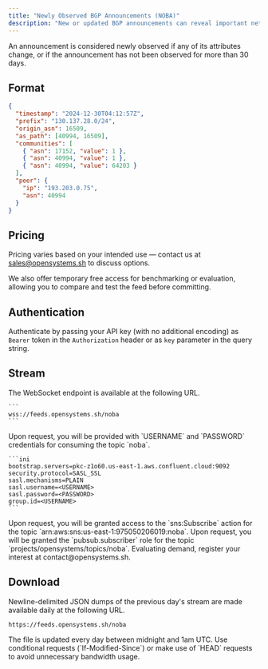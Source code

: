 ```yaml
---
title: "Newly Observed BGP Announcements (NOBA)"
description: "New or updated BGP announcements can reveal important network shifts and early indicators of malicious activity."
---
```


<Info>
  An announcement is considered newly observed if any of its attributes change,
  or if the announcement has not been observed for more than 30 days.
</Info>

## Format

```json JSON
{
  "timestamp": "2024-12-30T04:12:57Z",
  "prefix": "130.137.28.0/24",
  "origin_asn": 16509,
  "as_path": [40994, 16509],
  "communities": [
    { "asn": 17152, "value": 1 },
    { "asn": 40994, "value": 1 },
    { "asn": 40994, "value": 64203 }
  ],
  "peer": {
    "ip": "193.203.0.75",
    "asn": 40994
  }
}
```

## Pricing

Pricing varies based on your intended use — contact us at sales@opensystems.sh to discuss options.

We also offer temporary free access for benchmarking or evaluation, allowing you to compare and test the feed before committing.

## Authentication

Authenticate by passing your API key (with no additional encoding) as `Bearer` token in the `Authorization` header or as `key` parameter in the query string.

## Stream

<AccordionGroup>
  <Accordion title="WebSocket" icon="rocket-launch">
    The WebSocket endpoint is available at the following URL.

    ```
    wss://feeds.opensystems.sh/noba
    ```

  </Accordion>
  <Accordion title="Apache Kafka" icon="share-nodes">
    Upon request, you will be provided with `USERNAME` and `PASSWORD` credentials for consuming the topic `noba`.

    ```ini
    bootstrap.servers=pkc-z1o60.us-east-1.aws.confluent.cloud:9092
    security.protocol=SASL_SSL
    sasl.mechanisms=PLAIN
    sasl.username=<USERNAME>
    sasl.password=<PASSWORD>
    group.id=<USERNAME>
    ```

  </Accordion>
  <Accordion title="Amazon SNS" icon="aws">
    Upon request, you will be granted access to the `sns:Subscribe` action for the topic `arn:aws:sns:us-east-1:975050206019:noba`.
  </Accordion>
  <Accordion title="Google Cloud Pub/Sub" icon="google">
    Upon request, you will be granted the `pubsub.subscriber` role for the topic `projects/opensystems/topics/noba`.
  </Accordion>
  <Accordion title="Azure Event Hubs" icon="microsoft">
    Evaluating demand, register your interest at contact@opensystems.sh.
  </Accordion>
</AccordionGroup>

## Download

Newline-delimited JSON dumps of the previous day's stream are made available daily at the following URL.

```
https://feeds.opensystems.sh/noba
```

<Note>
  The file is updated every day between midnight and 1am UTC. Use conditional
  requests (`If-Modified-Since`) or make use of `HEAD` requests to avoid
  unnecessary bandwidth usage.
</Note>

